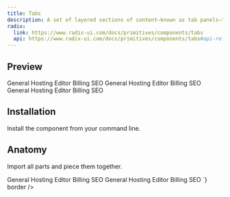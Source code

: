 ```yaml
---
title: Tabs
description: A set of layered sections of content—known as tab panels—that are displayed one at a time.
radix:
  link: https://www.radix-ui.com/docs/primitives/components/tabs
  api: https://www.radix-ui.com/docs/primitives/components/tabs#api-reference
---
```

## Preview

<Preview>
  <Flex
    style={{
      flexDirection: "column",
      alignItems: "center",
      gap: "8px",
    }}
  >
  <Tabs defaultValue="tab-one">
    <Tabs.List>
      <Tabs.Trigger value="tab-one">General</Tabs.Trigger>
      <Tabs.Trigger value="tab-two">Hosting</Tabs.Trigger>
      <Tabs.Trigger value="tab-three">Editor</Tabs.Trigger>
      <Tabs.Trigger value="tab-four">Billing</Tabs.Trigger>
      <Tabs.Trigger value="tab-five">SEO</Tabs.Trigger>
    </Tabs.List>
    
  </Tabs>

  <Tabs defaultValue="tab-one">
    <Tabs.List underline>
      <Tabs.Trigger value="tab-one">General</Tabs.Trigger>
      <Tabs.Trigger value="tab-two">Hosting</Tabs.Trigger>
      <Tabs.Trigger value="tab-three">Editor</Tabs.Trigger>
      <Tabs.Trigger value="tab-four">Billing</Tabs.Trigger>
      <Tabs.Trigger value="tab-five">SEO</Tabs.Trigger>
    </Tabs.List>
  </Tabs>
  <Tabs defaultValue="tab-one">
    <Tabs.List elevated>
      <Tabs.Trigger value="tab-one">General</Tabs.Trigger>
      <Tabs.Trigger value="tab-two">Hosting</Tabs.Trigger>
      <Tabs.Trigger value="tab-three">Editor</Tabs.Trigger>
      <Tabs.Trigger value="tab-four">Billing</Tabs.Trigger>
      <Tabs.Trigger value="tab-five">SEO</Tabs.Trigger>
    </Tabs.List>
  </Tabs>
  </Flex>
</Preview>

## Installation

Install the component from your command line.

<LiveProvider>
    <LiveEditor code={`npm install @odpf/apsara`} border/>
</LiveProvider>


## Anatomy
Import all parts and piece them together.

<LiveProvider>
    <LiveEditor code={`


<Tabs defaultValue="tab-one">
  <Tabs.List>
    <Tabs.Trigger value="tab-one">General</Tabs.Trigger>
    <Tabs.Trigger value="tab-two">Hosting</Tabs.Trigger>
    <Tabs.Trigger value="tab-three">Editor</Tabs.Trigger>
    <Tabs.Trigger value="tab-four">Billing</Tabs.Trigger>
    <Tabs.Trigger value="tab-five">SEO</Tabs.Trigger>
  </Tabs.List>
  
</Tabs>

<Tabs defaultValue="tab-one">
  <Tabs.List pill>
    <Tabs.Trigger value="tab-one">General</Tabs.Trigger>
    <Tabs.Trigger value="tab-two">Hosting</Tabs.Trigger>
    <Tabs.Trigger value="tab-three">Editor</Tabs.Trigger>
    <Tabs.Trigger value="tab-four">Billing</Tabs.Trigger>
    <Tabs.Trigger value="tab-five">SEO</Tabs.Trigger>
  </Tabs.List>
</Tabs>
`} border />
</LiveProvider>
